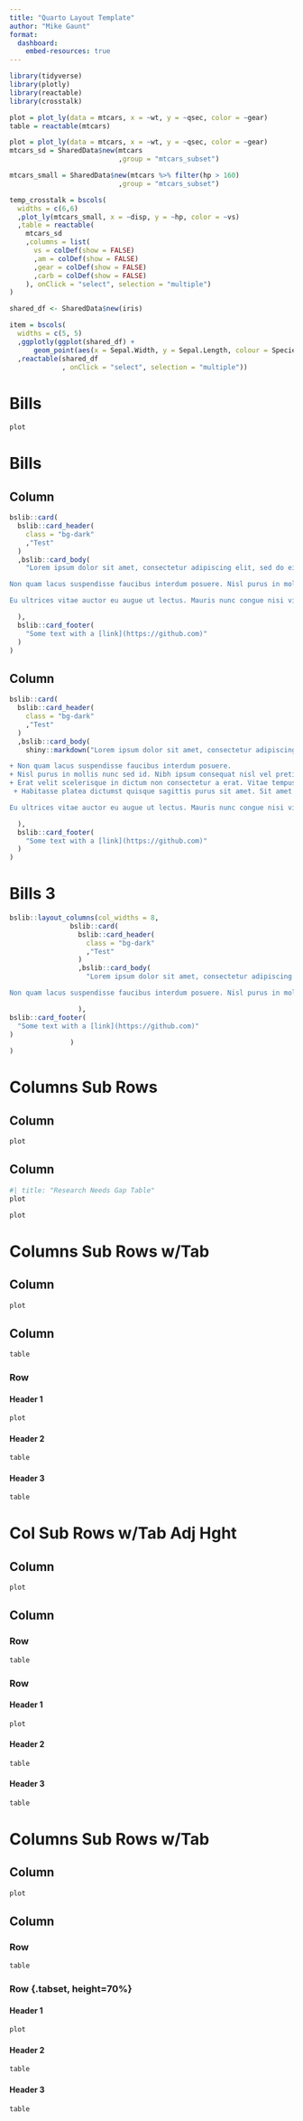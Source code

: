 ```yaml
---
title: "Quarto Layout Template"
author: "Mike Gaunt"
format: 
  dashboard:
    embed-resources: true
---
```


```r
library(tidyverse)
library(plotly)
library(reactable)
library(crosstalk)
```

```r
plot = plot_ly(data = mtcars, x = ~wt, y = ~qsec, color = ~gear)
table = reactable(mtcars)
```

```r
plot = plot_ly(data = mtcars, x = ~wt, y = ~qsec, color = ~gear)
mtcars_sd = SharedData$new(mtcars
                           ,group = "mtcars_subset")

mtcars_small = SharedData$new(mtcars %>% filter(hp > 160)
                           ,group = "mtcars_subset")

temp_crosstalk = bscols(
  widths = c(6,6)
  ,plot_ly(mtcars_small, x = ~disp, y = ~hp, color = ~vs)
  ,table = reactable(
    mtcars_sd
    ,columns = list(
      vs = colDef(show = FALSE)
      ,am = colDef(show = FALSE)
      ,gear = colDef(show = FALSE)
      ,carb = colDef(show = FALSE)
    ), onClick = "select", selection = "multiple")
)
```

```r

shared_df <- SharedData$new(iris)

item = bscols(
  widths = c(5, 5)
  ,ggplotly(ggplot(shared_df) +
      geom_point(aes(x = Sepal.Width, y = Sepal.Length, colour = Species)))
  ,reactable(shared_df
             , onClick = "select", selection = "multiple"))


```

# Bills

```r
plot
```

# Bills {orientation="columns" scrolling="true"}

## Column {width="70%"}

```r
bslib::card(
  bslib::card_header(
    class = "bg-dark"
    ,"Test"
  )
  ,bslib::card_body(
    "Lorem ipsum dolor sit amet, consectetur adipiscing elit, sed do eiusmod tempor incididunt ut labore et dolore magna aliqua. Commodo odio aenean sed adipiscing diam donec adipiscing tristique. Sit amet purus gravida quis blandit turpis cursus. Egestas sed sed risus pretium quam vulputate dignissim suspendisse in. Sem nulla pharetra diam sit. Proin sed libero enim sed. Nullam eget felis eget nunc lobortis mattis aliquam faucibus purus. Magna eget est lorem ipsum dolor sit amet consectetur adipiscing. Egestas dui id ornare arcu odio. Donec adipiscing tristique risus nec feugiat. Urna et pharetra pharetra massa massa ultricies. Euismod nisi porta lorem mollis aliquam ut. Nibh venenatis cras sed felis eget velit aliquet sagittis. Suspendisse sed nisi lacus sed. Adipiscing enim eu turpis egestas pretium. Accumsan sit amet nulla facilisi morbi. Elit ut aliquam purus sit amet luctus venenatis.\n

Non quam lacus suspendisse faucibus interdum posuere. Nisl purus in mollis nunc sed id. Nibh ipsum consequat nisl vel pretium lectus quam id leo. Erat velit scelerisque in dictum non consectetur a erat. Vitae tempus quam pellentesque nec. Habitasse platea dictumst quisque sagittis purus sit amet. Sit amet commodo nulla facilisi nullam vehicula ipsum a arcu. Eu scelerisque felis imperdiet proin fermentum leo vel orci porta. Amet nulla facilisi morbi tempus iaculis urna id. Semper risus in hendrerit gravida. Proin sed libero enim sed faucibus turpis in eu mi.

Eu ultrices vitae auctor eu augue ut lectus. Mauris nunc congue nisi vitae suscipit tellus mauris a. Adipiscing elit ut aliquam purus. Blandit cursus risus at ultrices mi tempus imperdiet nulla. Faucibus ornare suspendisse sed nisi lacus sed viverra. Magna etiam tempor orci eu lobortis elementum nibh tellus. Sapien faucibus et molestie ac feugiat sed lectus. Etiam dignissim diam quis enim lobortis scelerisque fermentum dui. Iaculis at erat pellentesque adipiscing commodo elit at imperdiet dui. Pretium viverra suspendisse potenti nullam. Gravida in fermentum et sollicitudin ac. Ullamcorper dignissim cras tincidunt lobortis feugiat vivamus. Risus feugiat in ante metus dictum at tempor commodo ullamcorper. Lorem mollis aliquam ut porttitor leo a diam sollicitudin."

  ),
  bslib::card_footer(
    "Some text with a [link](https://github.com)"
  )
)


```

## Column {width="30%"}

```r
bslib::card(
  bslib::card_header(
    class = "bg-dark"
    ,"Test"
  )
  ,bslib::card_body(
    shiny::markdown("Lorem ipsum dolor sit amet, consectetur adipiscing elit, sed do eiusmod tempor incididunt ut labore et dolore magna aliqua. Commodo odio aenean sed adipiscing diam donec adipiscing tristique. Sit amet purus gravida quis blandit turpis cursus. Egestas sed sed risus pretium quam vulputate dignissim suspendisse in. Sem nulla pharetra diam sit. Proin sed libero enim sed. Nullam eget felis eget nunc lobortis mattis aliquam faucibus purus. Magna eget est lorem ipsum dolor sit amet consectetur adipiscing. Egestas dui id ornare arcu odio. Donec adipiscing tristique risus nec feugiat. Urna et pharetra pharetra massa massa ultricies. Euismod nisi porta lorem mollis aliquam ut. Nibh venenatis cras sed felis eget velit aliquet sagittis. Suspendisse sed nisi lacus sed. Adipiscing enim eu turpis egestas pretium. Accumsan sit amet nulla facilisi morbi. Elit ut aliquam purus sit amet luctus venenatis. <hr>

+ Non quam lacus suspendisse faucibus interdum posuere. 
+ Nisl purus in mollis nunc sed id. Nibh ipsum consequat nisl vel pretium lectus quam id leo. 
+ Erat velit scelerisque in dictum non consectetur a erat. Vitae tempus quam pellentesque nec. 
 + Habitasse platea dictumst quisque sagittis purus sit amet. Sit amet commodo nulla facilisi nullam vehicula ipsum a arcu. Eu scelerisque felis imperdiet proin fermentum leo vel orci porta. Amet nulla facilisi morbi tempus iaculis urna id. Semper risus in hendrerit gravida. Proin sed libero enim sed faucibus turpis in eu mi.

Eu ultrices vitae auctor eu augue ut lectus. Mauris nunc congue nisi vitae suscipit tellus mauris a. Adipiscing elit ut aliquam purus. Blandit cursus risus at ultrices mi tempus imperdiet nulla. Faucibus ornare suspendisse sed nisi lacus sed viverra. Magna etiam tempor orci eu lobortis elementum nibh tellus. Sapien faucibus et molestie ac feugiat sed lectus. Etiam dignissim diam quis enim lobortis scelerisque fermentum dui. Iaculis at erat pellentesque adipiscing commodo elit at imperdiet dui. Pretium viverra suspendisse potenti nullam. Gravida in fermentum et sollicitudin ac. Ullamcorper dignissim cras tincidunt lobortis feugiat vivamus. Risus feugiat in ante metus dictum at tempor commodo ullamcorper. Lorem mollis aliquam ut porttitor leo a diam sollicitudin.")

  ),
  bslib::card_footer(
    "Some text with a [link](https://github.com)"
  )
)
```


# Bills 3 {orientation="columns" scrolling="true"}

```r
bslib::layout_columns(col_widths = 8,
               bslib::card(
                 bslib::card_header(
                   class = "bg-dark"
                   ,"Test"
                 )
                 ,bslib::card_body(
                   "Lorem ipsum dolor sit amet, consectetur adipiscing elit, sed do eiusmod tempor incididunt ut labore et dolore magna aliqua. Commodo odio aenean sed adipiscing diam donec adipiscing tristique. Sit amet purus gravida quis blandit turpis cursus. Egestas sed sed risus pretium quam vulputate dignissim suspendisse in. Sem nulla pharetra diam sit. Proin sed libero enim sed. Nullam eget felis eget nunc lobortis mattis aliquam faucibus purus. Magna eget est lorem ipsum dolor sit amet consectetur adipiscing. Egestas dui id ornare arcu odio. Donec adipiscing tristique risus nec feugiat. Urna et pharetra pharetra massa massa ultricies. Euismod nisi porta lorem mollis aliquam ut. Nibh venenatis cras sed felis eget velit aliquet sagittis. Suspendisse sed nisi lacus sed. Adipiscing enim eu turpis egestas pretium. Accumsan sit amet nulla facilisi morbi. Elit ut aliquam purus sit amet luctus venenatis.\n

Non quam lacus suspendisse faucibus interdum posuere. Nisl purus in mollis nunc sed id. Nibh ipsum consequat nisl vel pretium lectus quam id leo. Erat velit scelerisque in dictum non consectetur a erat. Vitae tempus quam pellentesque nec. Habitasse platea dictumst quisque sagittis purus sit amet. Sit amet commodo nulla facilisi nullam vehicula ipsum a arcu. Eu scelerisque felis imperdiet proin fermentum leo vel orci porta. Amet nulla facilisi morbi tempus iaculis urna id. Semper risus in hendrerit gravida. Proin sed libero enim sed faucibus turpis in eu mi."

                 ),
bslib::card_footer(
  "Some text with a [link](https://github.com)"
)
               )
)


```

# Columns Sub Rows {orientation="columns" scrolling="true"}

## Column

```r
plot
```

## Column

```r
#| title: "Research Needs Gap Table"
plot
```

```r
plot
```

# Columns Sub Rows w/Tab {orientation="columns" scrolling="false"}

## Column

```r
plot
```

## Column

```r
table
```

### Row {.tabset}

#### Header 1

```r
plot
```

#### Header 2

```r
table
```

#### Header 3

```r
table
```

###  {.unnumbered}

# Col Sub Rows w/Tab Adj Hght {orientation="columns" scrolling="false"}

## Column

```r
plot
```

## Column {width="70%"}

### Row {height="30%"}

```r
table
```

### Row {.tabset height="70%"}

#### Header 1

```r
plot
```

#### Header 2

```r
table
```

#### Header 3

```r
table
```

###  {.unnumbered}

# Columns Sub Rows w/Tab {orientation="columns" scrolling="false"}

## Column

```r
plot
```

## Column {width="70%"}

### Row {height="30%"}

```r
table
```

### Row {.tabset, height=70%}

#### Header 1

```r
plot
```

#### Header 2

```r
table
```

#### Header 3

```r
table
```

###  {.unnumbered}
